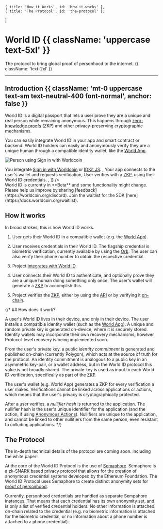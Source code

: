 	{ title: 'How it Works', id: 'how-it-works' },
	{ title: 'The Protocol', id: 'the-protocol' },
]

# World ID {{ className: 'uppercase text-5xl' }}

The protocol to bring global proof of personhood to the internet. {{ className: 'text-2xl' }}

<hr className="my-10" />

## Introduction {{ className: 'mt-0 uppercase text-sm text-neutral-400 font-normal', anchor: false }}

World ID is a digital passport that lets a user prove they are a unique and real person while remaining anonymous. This happens through [zero-knowledge proofs](/advanced/zero-knowledge-proofs) (ZKP) and other privacy-preserving cryptographic mechanisms.

You can easily integrate World ID in your app and smart contract or backend. World ID holders can easily and anonymously verify they are a unique human through a compatible identity wallet, like the [World App](https://worldcoin.org/download).

![Person using Sign In with Worldcoin](/images/docs/introduction/worldcoin-sign-in.jpg)

<div className="grid gap-y-4">
	<Steps
		borders
		steps={[
			<span>
				You integrate <a href="/id/sign-in">Sign in with Worldcoin</a> or <a href="/idkit">IDKit JS</a>.
			</span>,
			<span>Your app connects to the user's wallet and requests verification</span>,
			<span>
				User verifies with a <a href="/advanced/zero-knowledge-proofs">ZKP</a>, using their World ID
				credentials.
			</span>,
		]}
	/>
</div>

<Note title="FYI">
	World ID is currently in **Beta** and some functionality might change. Please help us improve by sharing
	[feedback](https://worldcoin.org/discord). Join the waitlist for the SDK [here](https://docs.worldcoin.org/waitlist).
</Note>

## How it works

In broad strokes, this is how World ID works.

1. User gets their World ID in a compatible wallet (e.g. the [World App](https://worldcoin.org/download)).

2. User receives credentials in their World ID. The flagship credential is biometric verification, currently available by using the [Orb](https://worldcoin.org/blog/engineering/opening-orb-look-inside-worldcoin-biometric-imaging-device). The user can also verify their phone number to obtain the respective credential.

3. Project [integrates with World ID](/quick-start).

4. User connects their World ID to authenticate, and optionally prove they are a unique human doing something only once. The user's wallet will generate a [ZKP](/advanced/zero-knowledge-proofs) to accomplish this.

5. Project verifies the [ZKP](/advanced/zero-knowledge-proofs), either by using the [API](/anonymous-actions/cloud) or by verifying it [on-chain](/anonymous-actions/on-chain).

{/* ## How does it work?

A user's World ID lives in their device, and only in their device. The user installs a compatible identity wallet (such as the [World App](https://worldcoin.org/download)). A unique and random private key is generated on-device, where it is securely stored. Identity wallets may incorporate their own recovery mechanisms, however Protocol-level recovery is being implemented soon.

From the user's private key, a public _identity commitment_ is generated and published on-chain (currently Polygon), which acts at the source of truth for the protocol. An identity commitment is analogous to a public key in an asymmetric key-pair, or a wallet address, but in the World ID protocol this value is not broadly shared. The private key is used as input to each World ID verification, specifically as part of the [ZKP](/advanced/zero-knowledge-proofs).

The user's wallet (e.g. World App) generates a ZKP for every verification a user makes. Verifications cannot be linked across applications or actions, which means that the user's privacy is cryptographically protected.

After a user verifies, a _nullifier hash_ is returned to the application. The nullifier hash is the user's unique identifier for the application (and the action, if using [Anonymous Actions](/id/anonymous-actions)). Nullifiers are unique to the application, and cannot be linked to other nullifiers from the same person, even resistant to colluding applications. */}


## The Protocol

The in-depth technical details of the protocol are coming soon. Including the white paper!

At the core of the World ID Protocol is the use of [Semaphore](https://semaphore.appliedzkp.org/). Semaphore is a zk-SNARK based privacy protocol that allows for the creation of anonymous credential systems developed by the Ethereum Foundation. The World ID Protocol uses Semaphore to create distinct anonymity sets for [proof of personhood](/proof-of-personhood).

Currently, personhood credentials are handled as separate Sempahore instances. That means that each credential has its own anonymity set, and is only a list of verified credential holders. No other information is attached on-chain related to the credential (e.g. no biometric information is attached for the biometric credential, or no information about a phone number is attached to a phone credential).

